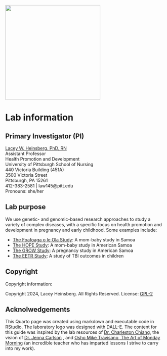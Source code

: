 ![](HeinsbergLab.png){fig-align="center" width="300"}

# Lab information {.unnumbered}

## Primary Investigator (PI)

[Lacey W. Heinsberg, PhD, RN](https://www.nursing.pitt.edu/person/lacey-w-heinsberg)                       
Assistant Professor                       
Health Promotion and Development                    
University of Pittsburgh School of Nursing                 
440 Victoria Building (451A)                
3500 Victoria Street               
Pittsburgh, PA 15261               
412-383-2581 | law145\@pitt.edu                   
Pronouns: she/her      

## Lab purpose 

We use genetic- and genomic-based research approaches to study a variety of complex diseases, with a specific focus on health promotion and development in pregnancy and early childhood. Some examples include: 

* [The Foafoaga o le Ola Study](./foafoaga.qmd): A mom-baby study in Samoa 
* [The HOPE Study](./hope.qmd): A mom-baby study in American Samoa 
* [The GROW Study](./grow.qmd): A pregnancy study in American Samoa
* [The EETR Study](./eetr.qmd): A study of TBI outcomes in children 

## Copyright

Copyright information:

Copyright 2024, Lacey Heinsberg. All Rights Reserved. License: [GPL-2](https://www.gnu.org/licenses/old-licenses/gpl-2.0.en.html)

## Acknolwedgements 

This Quarto page was created using markdown and executable code in RStudio. The laboratory logo was designed with DALL-E. The content for this guide was inspired by the lab resources of [Dr. Charleston Chiang](https://chianglab.usc.edu/resources.html), the vision of [Dr. Jenna Carlson](https://www.publichealth.pitt.edu/directory/jenna-carlson) , and [Osho Mike Travisano, The Art of Monday Morning](https://www.theartofmondaymorning.com/) (an incredible teacher who has imparted lessons I strive to carry into my work).
